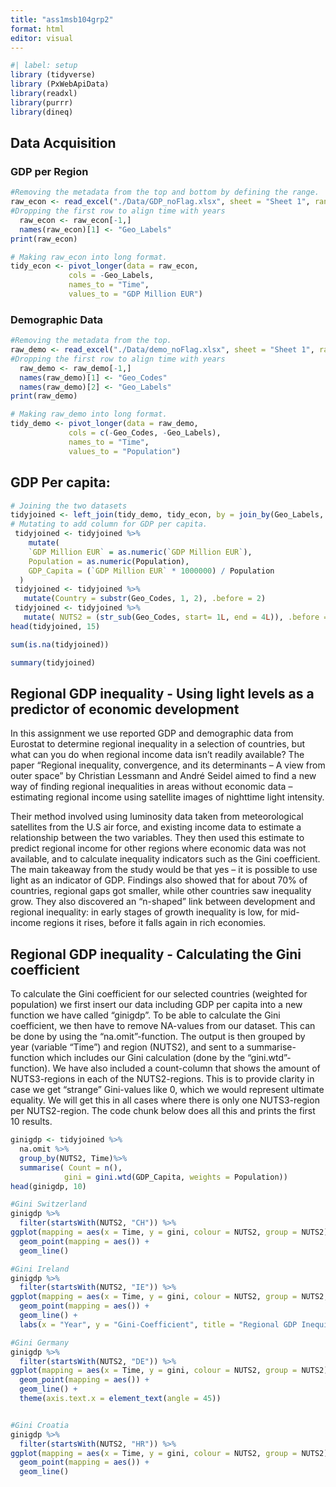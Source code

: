 ```yaml
---
title: "ass1msb104grp2"
format: html
editor: visual
---
```


```r
#| label: setup
library (tidyverse)
library (PxWebApiData)
library(readxl)
library(purrr)
library(dineq)
```

## Data Acquisition

### GDP per Region

```r
#Removing the metadata from the top and bottom by defining the range.
raw_econ <- read_excel("./Data/GDP_noFlag.xlsx", sheet = "Sheet 1", range = "A8:Y464", col_types = "text")
#Dropping the first row to align time with years
  raw_econ <- raw_econ[-1,]
  names(raw_econ)[1] <- "Geo_Labels"
print(raw_econ)
```

```r
# Making raw_econ into long format.
tidy_econ <- pivot_longer(data = raw_econ,
             cols = -Geo_Labels,
             names_to = "Time",
             values_to = "GDP Million EUR")

```

### Demographic Data

```r
#Removing the metadata from the top.
raw_demo <- read_excel("./Data/demo_noFlag.xlsx", sheet = "Sheet 1", range = "A10:Z487", col_types = "text")
#Dropping the first row to align time with years
  raw_demo <- raw_demo[-1,]
  names(raw_demo)[1] <- "Geo_Codes"
  names(raw_demo)[2] <- "Geo_Labels"
print(raw_demo)
```

```r
# Making raw_demo into long format.
tidy_demo <- pivot_longer(data = raw_demo,
             cols = c(-Geo_Codes, -Geo_Labels),
             names_to = "Time",
             values_to = "Population")

```

## GDP Per capita:

```r
# Joining the two datasets
tidyjoined <- left_join(tidy_demo, tidy_econ, by = join_by(Geo_Labels, Time), keep = FALSE)
# Mutating to add column for GDP per capita.
 tidyjoined <- tidyjoined %>%
    mutate(
    `GDP Million EUR` = as.numeric(`GDP Million EUR`),
    Population = as.numeric(Population),
    GDP_Capita = (`GDP Million EUR` * 1000000) / Population
  )
 tidyjoined <- tidyjoined %>%
   mutate(Country = substr(Geo_Codes, 1, 2), .before = 2)
 tidyjoined <- tidyjoined %>%
   mutate( NUTS2 = (str_sub(Geo_Codes, start= 1L, end = 4L)), .before = 2)
head(tidyjoined, 15)
```

```r
sum(is.na(tidyjoined))
```

```r
summary(tidyjoined)
```

## Regional GDP inequality - Using light levels as a predictor of economic development

In this assignment we use reported GDP and demographic data from Eurostat to determine regional inequality in a selection of countries, but what can you do when regional income data isn’t readily available? The paper “Regional inequality, convergence, and its determinants – A view from outer space” by Christian Lessmann and André Seidel aimed to find a new way of finding regional inequalities in areas without economic data – estimating regional income using satellite images of nighttime light intensity.

Their method involved using luminosity data taken from meteorological satellites from the U.S air force, and existing income data to estimate a relationship between the two variables. They then used this estimate to predict regional income for other regions where economic data was not available, and to calculate inequality indicators such as the Gini coefficient.
The main takeaway from the study would be that yes – it is possible to use light as an indicator of GDP. Findings also showed that for about 70% of countries, regional gaps got smaller, while other countries saw inequality grow. They also discovered an “n-shaped” link between development and regional inequality: in early stages of growth inequality is low, for mid-income regions it rises, before it falls again in rich economies. 


## Regional GDP inequality - Calculating the Gini coefficient

To calculate the Gini coefficient for our selected countries (weighted for population) we first insert our data including GDP per capita into a new function we have called "ginigdp". To be able to calculate the Gini coefficient, we then have to remove NA-values from our dataset. This can be done by using the "na.omit"-function. The output is then grouped by year (variable "Time") and region (NUTS2), and sent to a summarise-function which includes our Gini calculation (done by the "gini.wtd"-function). We have also included a count-column that shows the amount of NUTS3-regions in each of the NUTS2-regions. This is to provide clarity in case we get "strange" Gini-values like 0, which we would represent ultimate equality. We will get this in all cases where there is only one NUTS3-region per NUTS2-region. The code chunk below does all this and prints the first 10 results. 

```r
ginigdp <- tidyjoined %>%
  na.omit %>%
  group_by(NUTS2, Time)%>%
  summarise( Count = n(),
            gini = gini.wtd(GDP_Capita, weights = Population))
head(ginigdp, 10)
```

```r
#Gini Switzerland
ginigdp %>%
  filter(startsWith(NUTS2, "CH")) %>%
ggplot(mapping = aes(x = Time, y = gini, colour = NUTS2, group = NUTS2)) + 
  geom_point(mapping = aes()) +
  geom_line()
```

```r
#Gini Ireland
ginigdp %>%
  filter(startsWith(NUTS2, "IE")) %>%
ggplot(mapping = aes(x = Time, y = gini, colour = NUTS2, group = NUTS2, )) + 
  geom_point(mapping = aes()) + 
  geom_line() +
  labs(x = "Year", y = "Gini-Coefficient", title = "Regional GDP Inequity in Ireland", subtitle = "Broken down by NUTS2-region")
```

```r
#Gini Germany
ginigdp %>%
  filter(startsWith(NUTS2, "DE")) %>%
ggplot(mapping = aes(x = Time, y = gini, colour = NUTS2, group = NUTS2)) + 
  geom_point(mapping = aes()) + 
  geom_line() +
  theme(axis.text.x = element_text(angle = 45))
```

```r

```

```r
#Gini Croatia
ginigdp %>%
  filter(startsWith(NUTS2, "HR")) %>%
ggplot(mapping = aes(x = Time, y = gini, colour = NUTS2, group = NUTS2)) + 
  geom_point(mapping = aes()) + 
  geom_line()
```
